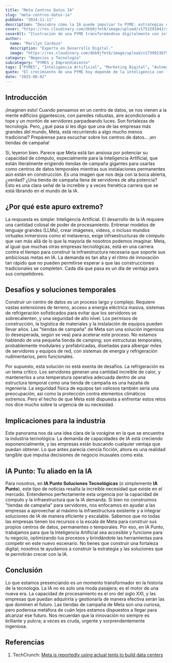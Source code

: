 ```yaml
---
title: "Meta Centros Datos IA"
slug: "meta-centros-datos-ia"
pubDate: "2024-11-11"
description: "Descubre cómo la IA puede impulsar tu PYME: estrategias concretas de marketing, automatización y datos para aumentar ventas."
cover: "https://res.cloudinary.com/dkb9jfet8/image/upload/v1753291042/small-business_kk56r6.jpg"
coverAlt: "Ilustración de una PYME transformándose digitalmente con inteligencia artificial."
author:
  name: "Marilyn Cardozo"
  description: "Experta en Desarrollo Digital."
  image: "https://res.cloudinary.com/dkb9jfet8/image/upload/v1739923879/marilyn_s2mi4a.png"
category: "Negocios y Tecnología"
subcategory: "PYMES y Emprendimiento"
tags: ["PYMES", "Inteligencia Artificial", "Marketing Digital", "Automatización", "Ventas"]
quote: "El crecimiento de una PYME hoy depende de la inteligencia con la que se aplican datos, IA y estrategia. — Sergio Rondón"
date: "2025-08-02"
---
```




<h2 id="introduccion">Introducción</h2>

¡Imaginen esto! Cuando pensamos en un centro de datos, se nos vienen a la mente edificios gigantescos, con paredes robustas, aire acondicionado a tope y un montón de servidores parpadeando luces. Son fortalezas de tecnología. Pero, ¿qué pasa si les digo que una de las empresas más grandes del mundo, Meta, está recurriendo a algo mucho menos tradicional? Prepárense para escuchar sobre los centros de datos... ¡en tiendas de campaña!

Sí, leyeron bien. Parece que Meta está tan ansiosa por potenciar su capacidad de cómputo, especialmente para la Inteligencia Artificial, que están literalmente erigiendo tiendas de campaña gigantes para usarlas como centros de datos temporales mientras sus instalaciones permanentes aún están en construcción. Es una imagen que nos deja con la boca abierta, ¿verdad? ¿Una tienda de campaña llena de servidores de alta potencia? Esto es una clara señal de la increíble y a veces frenética carrera que se está librando en el mundo de la IA.

<h2 id="por-que-el-apuro-extremo">¿Por qué este apuro extremo?</h2>

La respuesta es simple: Inteligencia Artificial. El desarrollo de la IA requiere una cantidad colosal de poder de procesamiento. Entrenar modelos de lenguaje grandes (LLMs), crear imágenes, videos, o incluso mundos virtuales inmersivos como el metaverso, exige infraestructuras de cómputo que van más allá de lo que la mayoría de nosotros podemos imaginar. Meta, al igual que muchas otras empresas tecnológicas, está en una carrera contra el tiempo para construir la infraestructura necesaria que soporte sus ambiciosas metas en IA. La demanda es tan alta y el ritmo de innovación tan rápido que no pueden permitirse esperar a que las construcciones tradicionales se completen. Cada día que pasa es un día de ventaja para sus competidores.

<h2 id="desafios-y-soluciones-temporales">Desafíos y soluciones temporales</h2>

Construir un centro de datos es un proceso largo y complejo. Requiere vastas extensiones de terreno, acceso a energía eléctrica masiva, sistemas de refrigeración sofisticados para evitar que los servidores se sobrecalienten, y una seguridad de alto nivel. Los permisos de construcción, la logística de materiales y la instalación de equipos pueden llevar años. Las "tiendas de campaña" de Meta son una solución ingeniosa (o desesperada, según se vea) para acelerar este proceso. No estamos hablando de una pequeña tienda de camping; son estructuras temporales, probablemente modulares y prefabricadas, diseñadas para albergar miles de servidores y equipos de red, con sistemas de energía y refrigeración rudimentarios, pero funcionales.

Por supuesto, esta solución no está exenta de desafíos. La refrigeración es un tema crítico. Los servidores generan una cantidad increíble de calor, y mantenerlos a una temperatura operativa adecuada dentro de una estructura temporal como una tienda de campaña es una hazaña de ingeniería. La seguridad física de equipos tan valiosos también sería una preocupación, así como la protección contra elementos climáticos extremos. Pero el hecho de que Meta esté dispuesta a enfrentar estos retos nos dice mucho sobre la urgencia de su necesidad.

<h2 id="implicaciones-para-la-industria">Implicaciones para la industria</h2>

Este panorama nos da una idea clara de la vorágine en la que se encuentra la industria tecnológica. La demanda de capacidades de IA está creciendo exponencialmente, y las empresas están buscando cualquier ventaja que puedan obtener. Lo que antes parecía ciencia ficción, ahora es una realidad tangible que impulsa decisiones de negocio inusuales como esta.

<h2 id="ia-punto-tu-aliado-en-la-ia">IA Punto: Tu aliado en la IA</h2>

Para nosotros, en **IA Punto Soluciones Tecnológicas** (o simplemente **IA Punto**), este tipo de noticias resalta la increíble necesidad que existe en el mercado. Entendemos perfectamente esta urgencia por la capacidad de cómputo y la infraestructura que la IA demanda. Si bien no construimos "tiendas de campaña" para servidores, nos enfocamos en ayudar a las empresas a aprovechar al máximo la infraestructura existente y a integrar soluciones de IA de manera eficiente y escalable. Sabemos que no todas las empresas tienen los recursos o la escala de Meta para construir sus propios centros de datos, permanentes o temporales. Por eso, en IA Punto, trabajamos para que la Inteligencia Artificial sea accesible y funcione para tu negocio, optimizando tus procesos y brindándote las herramientas para competir en este nuevo escenario. No tienes que construir una fortaleza digital; nosotros te ayudamos a construir la estrategia y las soluciones que te permitirán crecer con la IA.

<h2 id="conclusion">Conclusión</h2>

Lo que estamos presenciando es un momento transformador en la historia de la tecnología. La IA no es solo una moda pasajera; es el motor de una nueva era. La capacidad de procesamiento es el oro del siglo XXI, y las empresas que puedan adquirirla y gestionarla de manera efectiva serán las que dominen el futuro. Las tiendas de campaña de Meta son una curiosa, pero poderosa metáfora de cuán lejos estamos dispuestos a llegar para alcanzar ese futuro. Nos recuerdan que la innovación no siempre es brillante y pulcra; a veces es cruda, urgente y sorprendentemente ingeniosa.

<h2 id="referencias">Referencias</h2>

1.  TechCrunch: <a href="https://techcrunch.com/2024/02/16/meta-reportedly-using-actual-tents-to-build-data-centers/" target="_blank" rel="noopener noreferrer">Meta is reportedly using actual tents to build data centers</a>
